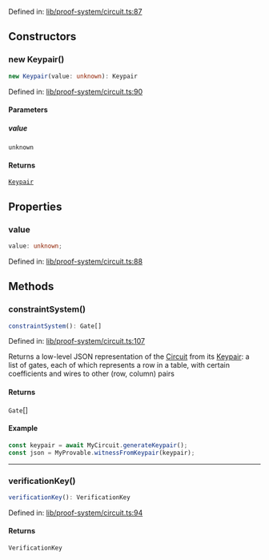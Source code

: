 Defined in: [lib/proof-system/circuit.ts:87](https://github.com/o1-labs/o1js/blob/46b9772d07785397c4bd76a102bc9f6730d321bb/src/lib/proof-system/circuit.ts#L87)

## Constructors

### new Keypair()

```ts
new Keypair(value: unknown): Keypair
```

Defined in: [lib/proof-system/circuit.ts:90](https://github.com/o1-labs/o1js/blob/46b9772d07785397c4bd76a102bc9f6730d321bb/src/lib/proof-system/circuit.ts#L90)

#### Parameters

##### value

`unknown`

#### Returns

[`Keypair`](Keypair.mdx)

## Properties

### value

```ts
value: unknown;
```

Defined in: [lib/proof-system/circuit.ts:88](https://github.com/o1-labs/o1js/blob/46b9772d07785397c4bd76a102bc9f6730d321bb/src/lib/proof-system/circuit.ts#L88)

## Methods

### constraintSystem()

```ts
constraintSystem(): Gate[]
```

Defined in: [lib/proof-system/circuit.ts:107](https://github.com/o1-labs/o1js/blob/46b9772d07785397c4bd76a102bc9f6730d321bb/src/lib/proof-system/circuit.ts#L107)

Returns a low-level JSON representation of the [Circuit](Circuit.mdx) from its [Keypair](Keypair.mdx):
a list of gates, each of which represents a row in a table, with certain coefficients and wires to other (row, column) pairs

#### Returns

`Gate`[]

#### Example

```ts
const keypair = await MyCircuit.generateKeypair();
const json = MyProvable.witnessFromKeypair(keypair);
```

***

### verificationKey()

```ts
verificationKey(): VerificationKey
```

Defined in: [lib/proof-system/circuit.ts:94](https://github.com/o1-labs/o1js/blob/46b9772d07785397c4bd76a102bc9f6730d321bb/src/lib/proof-system/circuit.ts#L94)

#### Returns

`VerificationKey`
